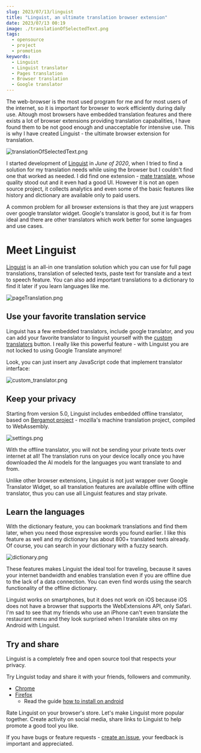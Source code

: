 ```yaml
---
slug: 2023/07/13/linguist
title: "Linguist, an ultimate translation browser extension"
date: 2023/07/13 00:19
image: ./translationOfSelectedText.png
tags:
  - opensource
  - project
  - promotion
keywords:
  - Linguist
  - Linguist translator
  - Pages translation
  - Browser translation
  - Google translator
---
```


The web-browser is the most used program for me and for most users of the internet, so it is important for browser to work efficiently during daily use. Altough most browsers have embedded translation features and there exists a lot of browser extensions providing translation capabalities, I have found them to be not good enough and unacceptable for intensive use. This is why I have created Linguist - the ultimate browser extension for translation.

![translationOfSelectedText.png](./translationOfSelectedText.png)

I started development of [Linguist](https://github.com/translate-tools/linguist) in *June of 2020*, when I tried to find a solution for my translation needs while using the browser but I couldn't find one that worked as needed. I did find one extension - [mate translate](https://gikken.co/mate-translate/), whose quality stood out and it even had a good UI. However it is not an open source project, it collects analytics and even some of the basic features like history and dictionary are available only to paid users.

A common problem for all browser extensions is that they are just wrappers over google translator widget. Google's translator is good, but it is far from ideal and there are other translators which work better for some languages and use cases.


# Meet Linguist

[Linguist](https://github.com/translate-tools/linguist) is an all-in one translation solution which you can use for full page translations, translation of selected texts, paste text for translate and a text to speech feature. You can also add important translations to a dictionary to find it later if you learn languages like me.

![pageTranslation.png](./pageTranslation.png)

## Use your favorite translation service

Linguist has a few embedded translators, include google translator, and you can add your favorite translator to linguist yourself with the [custom translators](https://github.com/translate-tools/linguist/blob/bcc8c471fdede42b6bbc541144eb89a93587f605/docs/CustomTranslator.md) button. I really like this powerful feature - with Linguist you are not locked to using Google Translate anymore!

Look, you can just insert any JavaScript code that implement translator interface:

![custom_translator.png](./custom_translator.png)

## Keep your privacy

Starting from version 5.0, Linguist includes embedded offline translator, based on [Bergamot project](https://github.com/browsermt/bergamot-translator) - mozilla's machine translation project, compiled to WebAssembly.

![settings.png](./settings.png)

With the offline translator, you will not be sending your private texts over internet at all! The translation runs on your device locally once you have downloaded the AI models for the languages you want translate to and from.

Unlike other browser extensions, Linguist is not just wrapper over Google Translator Widget, so all translation features are available offline with offline translator, thus you can use all Linguist features and stay private.

## Learn the languages

With the dictionary feature, you can bookmark translations and find them later, when you need those expressive words you found earlier. I like this feature as well and my dictionary has about 800+ translated texts already. Of course, you can search in your dictionary with a fuzzy search.

![dictionary.png](./dictionary.png)

These features makes Linguist the ideal tool for traveling, because it saves your internet bandwidth and enables translation even if you are offline due to the lack of a data connection. You can even find words using the search functionality of the offline dictionary.

Linguist works on smartphones, but it does not work on iOS because iOS does not have a browser that supports the WebExtensions API, only Safari. I'm sad to see that my friends who use an iPhone can't even translate the restaurant menu and they look surprised when I translate sites on my Android with Linguist.

## Try and share

Linguist is a completely free and open source tool that respects your privacy.

Try Linguist today and share it with your friends, followers and community.
- [Chrome](https://chrome.google.com/webstore/detail/gbefmodhlophhakmoecijeppjblibmie)
- [Firefox](https://addons.mozilla.org/addon/linguist-translator/)
  - Read the guide [how to install on android](https://github.com/translate-tools/linguist#android)

Rate Linguist on your browser's store. Let's make Linguist more popular together. Create activity on social media, share links to Linguist to help promote a good tool you like.

If you have bugs or feature requests - [create an issue](https://github.com/translate-tools/linguist/issues/new), your feedback is important and appreciated.
